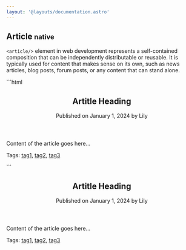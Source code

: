 ```yaml
---
layout: '@layouts/documentation.astro'
---
```


## Article <small> native </small>

`<article/>` element in web development represents a self-contained
composition that can be independently distributable or reusable. It is
typically used for content that makes sense on its own, such as news articles,
blog posts, forum posts, or any content that can stand alone.

<x-grid style='--cols: 2;' class='outln outln-primary radius-3xs'>
	```html
	<article>
		<header>
			<h1>Artitle Heading</h1>
			<time>Published on January 1, 2024 by Lily</time>
		</header>
		<p>Content of the article goes here...</p>
		<footer>
			<p>
				Tags: <a href='#'>tag1</a>, <a href='#'>tag2</a>, <a href='#'>tag3</a>
			</p>
		</footer>
	</article>
	```
	<column class='align-center[items] flex place-center p-5xl'>
		<article>
			<header>
				<h1>Artitle Heading</h1>
				<time>Published on January 1, 2024 by Lily</time>
			</header>
			<p>Content of the article goes here...</p>
			<footer>
				<p>
					Tags: <a href='#'>tag1</a>, <a href='#'>tag2</a>, <a href='#'>tag3</a>
				</p>
			</footer>
		</article>
	</column>
</x-grid>
